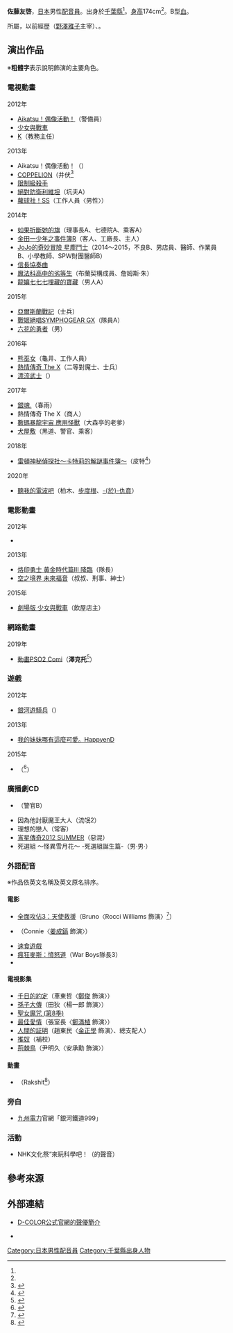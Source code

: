 {{multiple issues|
{{Notability Unreferenced|time=2016-08-16T08:55:23+00:00}}
{{Primarysources|time=2016-08-16T08:55:23+00:00}}
}}
{{noteTA|G1=Anime}}
{{配音員
|姓名= 佐藤友啓
|圖片= 
|尺寸= 
|替代= 
|簡介= 
|本名= 
|外文名= 
|外文= 
|羅馬拼音= 
|英文名= 
|暱稱= 
|藝名= 
|國籍= 
|籍貫= 
|出生地= 
|出身地= {{JPN}}[[千葉縣|千葉縣]]
|死歿地= 
|出生名= 
|生年= 
|生月= 1
|生日= 26
|歿年= 
|歿月= 
|歿日= 
|血型= B型
|配演語言= 
|教育程度= 
|母校= 
|所屬= {{link-ja|D-COLOR|ディーカラー}}
|宗教信仰= 
|配偶= 
|活躍年代= 
|出道作= 
|代表作= 井伏（[[核爆末世錄|COPPELION]]）
|網站= 
|其他= 
|module= {{japanese|embed=yes|佐藤 友啓|さとう ともひろ|Satō Tomohiro}}
}}
'''佐藤友啓'''{{BD||1月26日<ref name="d-color-pro">{{Cite news|date=|url=http://d-color.co.jp/talent/boys|title=D-COLOR公式官網的聲優簡介|work=|publisher={{link-ja|D-COLOR|ディーカラー}}|accessdate=2016-08-16|language=ja|archive-date=2016-09-02|archive-url=https://web.archive.org/web/20160902120523/http://d-color.co.jp/talent/boys|dead-url=no}}</ref>||}}，[[日本|日本]]男性[[配音員|配音員]]。出身於[[千葉縣|千葉縣]]<ref name="d-color-pro" />。[[身高|身高]]174cm<ref name="d-color-pro" />。B型[[血型|血]]。

{{link-ja|D-COLOR|ディーカラー}}所屬，以前經歷{{link-ja|OFFICE野澤|オフィス野沢}}（[[野澤雅子|野澤雅子]]主宰）、{{link-ja|Media Force|メディアフォース}}。

== 演出作品 ==
※'''粗體字'''表示說明飾演的主要角色。
=== 電視動畫 ===
; 2012年
* [[Aikatsu！偶像活動！_(動畫)|Aikatsu！偶像活動！]]（警備員）
* [[少女與戰車|少女與戰車]]
* [[K_(動畫)|K]]（教務主任）
; 2013年
* Aikatsu！偶像活動！（{{lang|ja|オヤッサン}}）
* [[核爆末世錄|COPPELION]]（井伏<ref>{{Cite news|date=|url=http://animeanime.jp/article/2013/09/06/15453.html|title=「核爆末世錄」製作人員&配音員完全公開明，10月2日起在AT-X首播|work=|publisher=Anime！Anime！|accessdate=2016-08-16|language=ja|archive-date=2015-04-06|archive-url=https://web.archive.org/web/20150406110047/http://animeanime.jp/article/2013/09/06/15453.html|dead-url=no}}</ref>
* [[限制級殺手|限制級殺手]]
* [[絕對防衛利維坦|絕對防衛利維坦]]（坑夫A）
* [[蘿球社！|蘿球社！SS]]（工作人員〈男性〉）
; 2014年
* [[如果折斷她的旗|如果折斷她的旗]]（理事長A、七德院A、乘客A）
* [[金田一少年之事件簿_(動畫)|金田一少年之事件簿R]]（客人、工廠長、主人）
* [[JoJo的奇妙冒險_(電視動畫)|JoJo的奇妙冒險 星塵鬥士]]（2014～2015，不良B、男店員、醫師、作業員B、小學教師、SPW財團醫師B）
* [[信長協奏曲|信長協奏曲]]
* [[魔法科高中的劣等生|魔法科高中的劣等生]]（布蘭契構成員、詹姆斯·朱）
* [[龍孃七七七埋藏的寶藏|龍孃七七七埋藏的寶藏]]（男人A）
; 2015年
* [[亞爾斯蘭戰記|亞爾斯蘭戰記]]（士兵）
* [[戰姬絕唱SYMPHOGEAR|戰姬絕唱SYMPHOGEAR GX]]（隊員A）
* [[六花的勇者|六花的勇者]]（男）
; 2016年
* [[熊巫女|熊巫女]]（龜井、工作人員）
* [[熱情傳奇|熱情傳奇 The X]]（二等對魔士、士兵）
* [[漂流武士|漂流武士]]（{{lang|ja|ゴブリン}}）
; 2017年
* [[銀魂_(動畫)|銀魂.]]（春雨）<!--1月23日-->
* 熱情傳奇 The X（商人）
* [[數碼暴龍宇宙-應用怪獸|數碼暴龍宇宙 應用怪獸]]（大森亭的老爹）<!--4月29日-->
* [[犬屋敷|犬屋敷]]（黑道、警官、乘客）<!--11月3日-->
; 2018年
* [[雷頓的神秘之旅_卡翠愛兒與大富翁的陰謀|雷頓神秘偵探社～卡特莉的解謎事件簿～]]（皮特<ref>{{Cite web|url=https://moca-news.net/article/20190126/2019012610000b_/01/|script-title=ja:1月27日（日）放送のTVアニメ『レイトン ミステリー探偵社』第41話より、あらすじ·先行場面カットが公開|publisher=moca|date=2019-01-26|accessdate=2019-01-26|language=ja|archive-date=2019-01-26|archive-url=https://web.archive.org/web/20190126061135/https://moca-news.net/article/20190126/2019012610000b_/01/|dead-url=no}}</ref>）<!--5月20日-->
; 2020年
* [[聽我的電波吧|聽我的電波吧]]（柏木、[[步度根|步度根]]、[[於仇賁|-{於}-仇賁]]）<!--4月4日-->

=== 電影動畫 ===
; 2012年
* {{lang|ja|かっぱのすりばち}}
; 2013年
* [[烙印勇士|烙印勇士 黃金時代篇III 降臨]]（隊長）
* [[空之境界|空之境界 未來福音]]（叔叔、刑事、紳士）
; 2015年
* [[少女與戰車#OVA與劇場版|劇場版 少女與戰車]]（飲屋店主）

=== 網路動畫 ===
; 2019年
* [[夢幻之星在線2|動畫PSO2 Comi]]（'''澤克托'''<ref>{{Cite web|url=http://pso2.jp/players/community/anime/pso2comi/00/|title=「動畫PSO2 Comi」特設網站｜『夢幻之星Online2』｜|work=[[世嘉|Sega]]|accessdate=2018-12-18|language=ja|archive-date=2018-12-17|archive-url=https://web.archive.org/web/20181217202404/http://pso2.jp/players/community/anime/pso2comi/00/|dead-url=no}}</ref>）<!--1月29日-->

=== 遊戲 ===
; 2012年
* [[銀河遊騎兵|銀河遊騎兵]]（{{lang|ja|アカデミーズ}}）
; 2013年
* [[我的妹妹哪有這麼可愛！|我的妹妹哪有這麼可愛。HappyenD]]
; 2015年
* {{link-ja|花之女王|レンドフルール}}（{{lang|ja|ボン·ボヌール}}<ref>{{Cite web|publisher={{link-ja|Otomate|オトメイト}}|work=花之女王|url=http://www.otomate.jp/reinedesfleurs/chara/?page=bon|title=登場人物|accessdate=2016-08-16|language=ja|archive-date=2017-02-06|archive-url=https://web.archive.org/web/20170206041103/http://www.otomate.jp/reinedesfleurs/chara/?page=bon|dead-url=no}}</ref>）

=== 廣播劇CD ===
* {{link-ja|魔影紫光|闇のパープル・アイ}}（警官B）
* 因為他討厭魔王大人（流氓2）
* 理想的戀人（常客）
* [[宵星傳奇|宵星傳奇2012 SUMMER]]（惡混）
* 死選組 ～怪異雪月花～ -死選組誕生篇-（{{lang|ja|ツナ}}男·男·{{lang|ja|ジェノサイド}}）

=== 外語配音 ===
※作品依英文名稱及英文原名排序。
==== 電影 ====
* [[全面攻佔3：天使救援|全面攻佔3：天使救援]]（Bruno〈Rocci Williams 飾演〉<ref>{{Cite news|publisher=|work={{lang|ja|ふきカエル}}大作{{lang|ja|戦}}!!|url=https://www.fukikaeru.com/?p=13524|title=全面攻佔3：天使救援|date=2020-03-16|accessdate=2020-03-18|language=ja|archive-date=2020-04-29|archive-url=https://web.archive.org/web/20200429034025/https://www.fukikaeru.com/?p=13524|dead-url=no}}</ref>）
* {{link-en|伊甸園 (2014年電影)|Eden (2014 Spanish film)|伊甸園}}（Connie〈[[姜成鎬|姜成鎬]] 飾演〉）
* [[速食遊戲|速食遊戲]]
* [[瘋狂麥斯：憤怒道|瘋狂麥斯：憤怒道]]（War Boys隊長3）
* {{link-en|偷天密碼 (2009年電影)|Thick as Thieves (2009 film)|偷天密碼}}

==== 電視影集 ====
* [[千日的約定|千日的約定]]（車東哲〈[[鄭俊|鄭俊]] 飾演〉）
* [[孫子大傳|孫子大傳]]（田狄〈楊一郎 飾演〉）
* [[聖女魔咒|聖女魔咒 (第8季)]]
* [[最佳愛情|最佳愛情]]（張室長〈[[鄭滿植|鄭滿植]] 飾演〉）
* [[Royal_Family|人間的証明]]（趙東民〈[[金正學|金正學]] 飾演〉、總支配人）
* [[推奴|推奴]]（{{lang|ja|ユク}}補校）
* [[荊棘鳥_(電視劇)|荊棘鳥]]（尹明久〈安承勳 飾演〉）

==== 動畫 ====
* {{link-en|巴霍巴利王：失落的傳說|Baahubali: The Lost Legends}}（Rakshit<ref>{{Cite web|url=https://www.fukikaeru.com/?p=9614|title=巴霍巴利王：失落的傳說|publisher={{lang|ja|ふきカエル}}大作{{lang|ja|戦}}!!|date=2018-07-03|accessdate=2018-07-25|language=ja|archive-date=2018-07-25|archive-url=https://web.archive.org/web/20180725122849/https://www.fukikaeru.com/?p=9614|dead-url=no}}</ref>）

=== 旁白 ===
* [[九州電力|九州電力]]官網「銀河鐵道999」

=== 活動 ===
* NHK文化祭“來玩科學吧！{{link-ja|Marie & Gali|マリー&ガリー}}（{{lang|ja|イチャモン}}的聲音）

== 參考來源 ==
{{reflist}}

== 外部連結 ==
* [http://d-color.co.jp/talent/boys D-COLOR公式官網的聲優簡介]{{Wayback|url=http://d-color.co.jp/talent/boys |date=20160902120523 }} {{ja icon}}
* {{Twitter|mr_tomo8}} {{ja icon}}
	
{{DEFAULTSORT:Satō Tomohiro}}
[[Category:日本男性配音員|Category:日本男性配音員]]
[[Category:千葉縣出身人物|Category:千葉縣出身人物]]